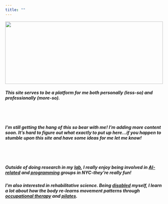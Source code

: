 ```yaml
---
title: ""
---
```


<img src="nycAbout.jpg" style="height: 200px; width: 100%;">
  
##### **This site serves to be a platform for me both personally (less-so) and professionally (more-so).** 
  
  <br></br>
  
##### **I'm still getting the hang of this so bear with me! I'm adding more content soon. It's hard to figure out what exactly to put up here...if you happen to stumble upon this site and have some ideas for me let me know!**
  
  <br></br>

##### **Outside of doing research in my [lab](tatonettilab.org), I really enjoy being involved in [AI-related](https://www.meetup.com/AI-at-CUMC/) and [programming](https://nyhackr.org) groups in NYC-they're really fun!**
  
##### **I'm also interested in rehabilitative science. Being [disabled](http://www.wgrz.com/life/wny-native-continues-recovery-from-stroke/244046774) myself, I learn a lot about how the body re-learns movement patterns through [occupational therapy](http://www.nyp.org/rehabmed/services/occupational-therapy) and [pilates](http://www.kinectedcenter.com).**
